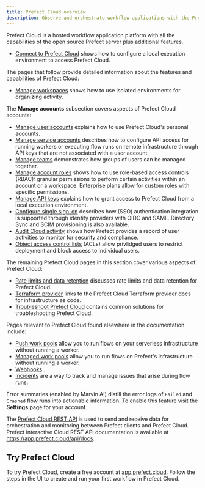 ```yaml
---
title: Prefect Cloud overview
description: Observe and orchestrate workflow applications with the Prefect Cloud platform.
---
```


Prefect Cloud is a hosted workflow application platform with all the capabilities of the open source Prefect server plus additional features.

- [Connect to Prefect Cloud](/3.0rc/manage/cloud/connect-to-cloud/) shows how to configure a local execution environment to access Prefect Cloud.

The pages that follow provide detailed information about the features and capabilities of Prefect Cloud:

- [Manage workspaces](/3.0rc/manage/cloud/workspaces/) shows how to use isolated environments for organizing activity.

The **Manage accounts** subsection covers aspects of Prefect Cloud accounts:
- [Manage user accounts](/3.0rc/manage/cloud/manage-users/) explains how to use Prefect Cloud's personal accounts.
- [Manage service accounts](/3.0rc/manage/cloud/manage-users/service-accounts/) describes how to configure API access for running workers or executing flow runs on remote infrastructure through API keys that are not associated with a user account. <span class="badge pro"></span> <span class="badge enterprise"></span>
- [Manage teams](3.0rc/manage/cloud/manage-users/manage-teams/) demonstrates how groups of users can be managed together. <span class="badge enterprise"></span>
- [Manage account roles](/3.0rc/manage/cloud/manage-users/manage-roles/) shows how to use role-based access controls (RBAC): granular permissions to perform certain activities within an account or a workspace. Enterprise plans allow for custom roles with specific permissions. 
- [Manage API keys](/3.0rc/manage/cloud/manage-users/api-keys/) explains how to grant access to Prefect Cloud from a local execution environment.
- [Configure single sign-on](/3.0rc/manage/cloud/manage-users/configure-sso/) describes how (SSO) authentication integration is supported through identity providers with OIDC and SAML. Directory Sync and SCIM provisioning is also available. <span class="badge enterprise"></span>
- [Audit Cloud activity](/3.0rc/manage/cloud/manage-users/audit-logs/) shows how Prefect provides a record of user activities to monitor for security and compliance. <span class="badge pro"></span> <span class="badge enterprise"></span>
- [Object access control lists](/3.0rc/manage/cloud/manage-users/object-access-control-lists/) (ACLs) allow privlidged users to restrict deployment and block access to individual users. <span class="badge enterprise"></span> 

The remaining Prefect Cloud pages in this section cover various aspects of Prefect Cloud:

- [Rate limits and data retention](/3.0rc/manage/cloud/rate-limits/) discusses rate limits and data retention for Prefect Cloud.
- [Terraform provider](https://registry.terraform.io/providers/PrefectHQ/prefect/latest/docs/guides/getting-started) links to the Prefect Cloud Terraform provider docs for infrastructure as code.
- [Troubleshoot Prefect Cloud](/3.0rc/manage/cloud/troubleshoot-cloud/) contains common solutions for troubleshooting Prefect Cloud.

Pages relevant to Prefect Cloud found elsewhere in the documentation include:

- [Push work pools](/3.0rc/deploy/infrastructure-examples/serverless/) allow you to run flows on your serverless infrastructure without running a worker.
- [Managed work pools](/3.0rc/deploy/infrastructure-examples/managed/) allow you to run flows on Prefect's infrastructure without running a worker.
- [Webhooks](/3.0rc/automate/events/webhook-triggers/) .
- [Incidents](/3.0rc/automate/incidents/) are a way to track and manage issues that arise during flow runs. <span class="badge enterprise"></span> 

Error summaries (enabled by Marvin AI) distill the error logs of `Failed` and `Crashed` flow runs into actionable information. To enable this feature visit the **Settings** page for your account.

The [Prefect Cloud REST API](/3.0rc/api-ref/rest-api/) is used to send and receive data for orchestration and monitoring between Prefect clients and Prefect Cloud.
Prefect interactive Cloud REST API documentation is available at <a href="https://app.prefect.cloud/api/docs" target="_blank">https://app.prefect.cloud/api/docs</a>.


## Try Prefect Cloud

To try Prefect Cloud, create a free account at [app.prefect.cloud](https://app.prefect.cloud/).
Follow the steps in the UI to create and run your first workflow in Prefect Cloud. 
